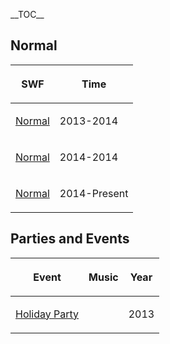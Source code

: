 {{NeedSWFs}}
__TOC__



==Normal==
<center>
{|class="wikitable" border="1"
!SWF
!Time
|-
|[[Media:RoomsCloudForest-PuffleParty2013.swf|Normal]]||2013-2014
|-
|[[Media:RoomsCloudForest 2.swf|Normal]]||2014-2014
|-
|[[Media:RoomsCloudForest-PuffleParty2013.swf|Normal]]||2014-Present
|}
</center>

==Parties and Events==
<center>
{|class="wikitable" border="1"
!Event
!Music
!Year
|-
|[[Media:RoomsCloudForest-HolidayParty2013.swf|Holiday Party]]||||2013
|}
</center>

{{Places}}